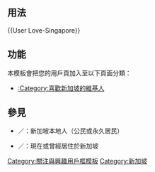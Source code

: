 <includeonly><!-- 在這裡加入模板的保護標識 --></includeonly>
<noinclude>{{NoteTA|G1=IT}}{{documentation subpage}}</noinclude>
<!-- 在本行下編輯模板說明 -->

== 用法 ==
<nowiki>{{User Love-Singapore}}</nowiki>

== 功能 ==
本模板會把您的用戶頁加入至以下頁面分類：
* [[:Category:喜歡新加坡的維基人]]

== 參見 ==
* {{t1|User Singapore}}／{{t1|User 新加坡}}：新加坡本地人（公民或永久居民）
* {{t1|User Singapore City}}／{{t1|User 居狮城}}：現在或曾經居住於新加坡

<includeonly>
<!-- 本行下加入模板的分類 -->
[[Category:關注與興趣用戶框模板]]
[[Category:新加坡]]
<!-- 本行下加入模板的跨語言鏈接 -->
</includeonly>